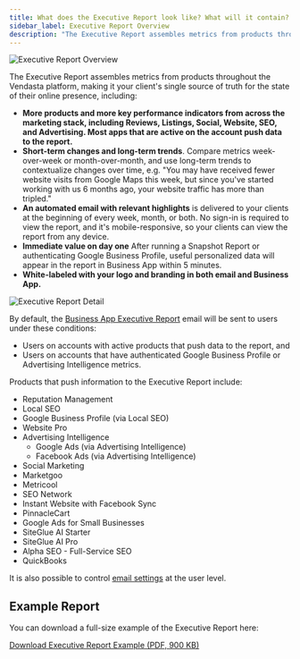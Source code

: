 ```yaml
---
title: What does the Executive Report look like? What will it contain?
sidebar_label: Executive Report Overview
description: "The Executive Report assembles metrics from products throughout the Vendasta platform, making it your client's single source of truth for the state of their online presence."
---
```


![Executive Report Overview](/img/business-app-executive-report/executive-report-overview.jpg)

The Executive Report assembles metrics from products throughout the Vendasta platform, making it your client's single source of truth for the state of their online presence, including:

- **More products and more key performance indicators from across the marketing stack, including Reviews, Listings, Social, Website, SEO, and Advertising. Most apps that are active on the account push data to the report.**
- **Short-term changes and long-term trends**. Compare metrics week-over-week or month-over-month, and use long-term trends to contextualize changes over time, e.g. "You may have received fewer website visits from Google Maps this week, but since you've started working with us 6 months ago, your website traffic has more than tripled."
- **An automated email with relevant highlights** is delivered to your clients at the beginning of every week, month, or both. No sign-in is required to view the report, and it's mobile-responsive, so your clients can view the report from any device.
- **Immediate value on day one** After running a Snapshot Report or authenticating Google Business Profile, useful personalized data will appear in the report in Business App within 5 minutes.
- **White-labeled with your logo and branding in both email and Business App.**

![Executive Report Detail](/img/business-app-executive-report/executive-report-detail.jpg)

By default, the [Business App Executive Report](/business-app/business-app-executive-report) email will be sent to users under these conditions:

- Users on accounts with active products that push data to the report, and
- Users on accounts that have authenticated Google Business Profile or Advertising Intelligence metrics.

Products that push information to the Executive Report include:

- Reputation Management
- Local SEO
- Google Business Profile (via Local SEO)   
- Website Pro   
- Advertising Intelligence
  - Google Ads (via Advertising Intelligence)
  - Facebook Ads (via Advertising Intelligence)
- Social Marketing 
- Marketgoo
- Metricool
- SEO Network
- Instant Website with Facebook Sync
- PinnacleCart
- Google Ads for Small Businesses
- SiteGlue AI Starter
- SiteGlue AI Pro
- Alpha SEO - Full-Service SEO
- QuickBooks

It is also possible to control [email settings](/business-app/business-app-executive-report/email-settings) at the user level.

## Example Report

You can download a full-size example of the Executive Report here:

[Download Executive Report Example (PDF, 900 KB)](/pdf/Vendasta_Executive_Report_Full_Size_Example.pdf)